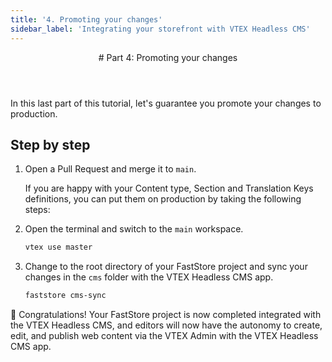 ```yaml
---
title: '4. Promoting your changes'
sidebar_label: 'Integrating your storefront with VTEX Headless CMS'
---
```





<header>
# Part 4: Promoting your changes
</header>

In this last part of this tutorial, let's guarantee you promote your changes to production.

## Step by step

1. Open a Pull Request and merge it to `main`.

    If you are happy with your Content type, Section and Translation Keys definitions, you can put them on production by taking the following steps:

2. Open the terminal and switch to the `main` workspace.

   ```bash copy
   vtex use master
   ```

3. Change to the root directory of your FastStore project and sync your changes in the `cms` folder with the VTEX Headless CMS app.

   ```bash copy
   faststore cms-sync
   ```

🎉 Congratulations! Your FastStore project is now completed integrated with the VTEX Headless CMS, and editors will now have the autonomy to create, edit, and publish web content via the VTEX Admin with the VTEX Headless CMS app.